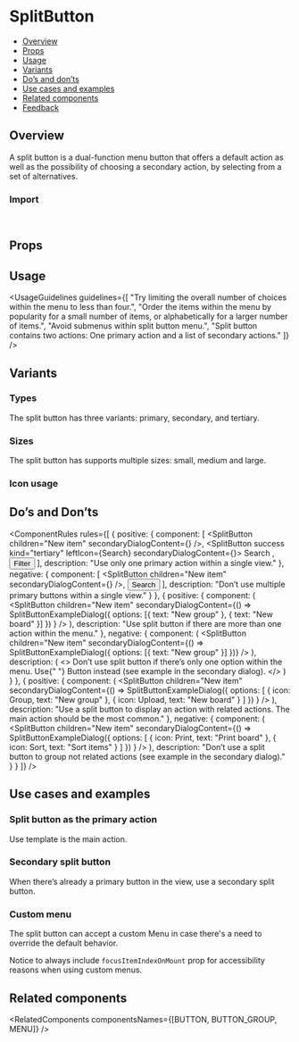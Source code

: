 
<Meta of={SplitButtonStories} />

# SplitButton

- [Overview](#overview)
- [Props](#props)
- [Usage](#usage)
- [Variants](#variants)
- [Do’s and don’ts](#dos-and-donts)
- [Use cases and examples](#use-cases-and-examples)
- [Related components](#related-components)
- [Feedback](#feedback)

## Overview

A split button is a dual-function menu button that offers a default action as well as the possibility of choosing a secondary action, by selecting from a set of alternatives.

<Canvas of={SplitButtonStories.Overview} />

### Import

```js
import { SplitButton, SplitButtonMenu } from "@vibe/core";
```

## Props

<PropsTable />

## Usage

<UsageGuidelines
  guidelines={[
    "Try limiting the overall number of choices within the menu to less than four.",
    "Order the items within the menu by popularity for a small number of items, or alphabetically for a larger number of items.",
    "Avoid submenus within split button menu.",
    "Split button contains two actions: One primary action and a list of secondary actions."
  ]}
/>

<TipMenu />

## Variants

### Types

The split button has three variants: primary, secondary, and tertiary.

<Canvas of={SplitButtonStories.Types} />

### Sizes

The split button has supports multiple sizes: small, medium and large.

<Canvas of={SplitButtonStories.Sizes} />

### Icon usage

<Canvas of={SplitButtonStories.SplitButtonWithIcons} />

## Do’s and Don’ts

<ComponentRules
  rules={[
    {
      positive: {
        component: [
          <SplitButton children="New item" secondaryDialogContent={<SplitButtonExampleDialog />} />,
          <SplitButton success kind="tertiary" leftIcon={Search} secondaryDialogContent={<SplitButtonExampleDialog />}>
            Search
          </SplitButton>,
          <Button kind="tertiary" leftIcon={Filter}>
            Filter
          </Button>
        ],
        description: "Use only one primary action within a single view."
      },
      negative: {
        component: [
          <SplitButton children="New item" secondaryDialogContent={<SplitButtonExampleDialog />} />,
          <Button>Search</Button>
        ],
        description: "Don’t use multiple primary buttons within a single view."
      }
    },
    {
      positive: {
        component: (
          <SplitButton
            children="New item"
            secondaryDialogContent={() =>
              SplitButtonExampleDialog({ options: [{ text: "New group" }, { text: "New board" }] })
            }
          />
        ),
        description: "Use split button if there are more than one action within the menu."
      },
      negative: {
        component: (
          <SplitButton
            children="New item"
            secondaryDialogContent={() => SplitButtonExampleDialog({ options: [{ text: "New group" }] })}
          />
        ),
        description: (
          <>
            Don’t use split button if there’s only one option within the menu. Use{" "}
            <StorybookLink page="Buttons/Button">Button</StorybookLink> instead (see example in the secondary dialog).
          </>
        )
      }
    },
    {
      positive: {
        component: (
          <SplitButton
            children="New item"
            secondaryDialogContent={() =>
              SplitButtonExampleDialog({
                options: [
                  { icon: Group, text: "New group" },
                  { icon: Upload, text: "New board" }
                ]
              })
            }
          />
        ),
        description:
          "Use a split button to display an action with related actions. The main action should be the most common."
      },
      negative: {
        component: (
          <SplitButton
            children="New item"
            secondaryDialogContent={() =>
              SplitButtonExampleDialog({
                options: [
                  { icon: Print, text: "Print board" },
                  { icon: Sort, text: "Sort items" }
                ]
              })
            }
          />
        ),
        description: "Don’t use a split button to group not related actions (see example in the secondary dialog)."
      }
    }
  ]}
/>

## Use cases and examples

### Split button as the primary action

Use template is the main action.

<Canvas of={SplitButtonStories.SplitButtonAsThePrimaryAction} />

### Secondary split button

When there’s already a primary button in the view, use a secondary split button.

<Canvas of={SplitButtonStories.SecondarySplitButton} />

### Custom menu

The split button can accept a custom Menu in case there's a need to override the default behavior.

Notice to always include `focusItemIndexOnMount` prop for accessibility reasons when using custom menus.

<Canvas of={SplitButtonStories.CustomMenu} />

## Related components

<RelatedComponents componentsNames={[BUTTON, BUTTON_GROUP, MENU]} />
